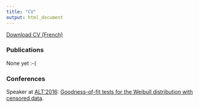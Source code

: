 ```yaml
---
title: "CV"
output: html_document
---
```



<a href="CV.pdf#" class="download" title="Download CV as PDF">Download CV (French)</a>			

### Publications

None yet :-(

### Conferences

Speaker at [ALT'2016](http://alt2016.sciencesconf.org/): [Goodness-of-fit tests for the Weibull distribution with censored data](http://alt2016.sciencesconf.org/95128).